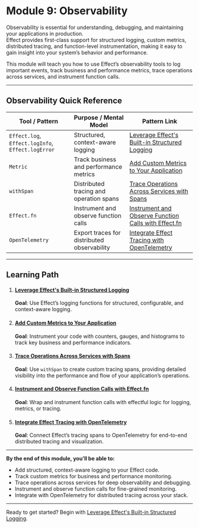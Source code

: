 # Module 9: Observability

Observability is essential for understanding, debugging, and maintaining your applications in production.  
Effect provides first-class support for structured logging, custom metrics, distributed tracing, and function-level instrumentation, making it easy to gain insight into your system’s behavior and performance.

This module will teach you how to use Effect’s observability tools to log important events, track business and performance metrics, trace operations across services, and instrument function calls.

---

## Observability Quick Reference

| Tool / Pattern         | Purpose / Mental Model                                 | Pattern Link                                 |
|------------------------|-------------------------------------------------------|----------------------------------------------|
| `Effect.log`, `Effect.logInfo`, `Effect.logError` | Structured, context-aware logging         | [Leverage Effect's Built-in Structured Logging](./patterns/observability-structured-logging) |
| `Metric`               | Track business and performance metrics                 | [Add Custom Metrics to Your Application](./patterns/observability-custom-metrics) |
| `withSpan`             | Distributed tracing and operation spans                | [Trace Operations Across Services with Spans](./patterns/observability-tracing-spans) |
| `Effect.fn`            | Instrument and observe function calls                  | [Instrument and Observe Function Calls with Effect.fn](./patterns/observability-effect-fn) |
| `OpenTelemetry`        | Export traces for distributed observability            | [Integrate Effect Tracing with OpenTelemetry](./patterns/observability-opentelemetry) |

---

## Learning Path

1.  #### [Leverage Effect's Built-in Structured Logging](./patterns/observability-structured-logging)
    **Goal**: Use Effect’s logging functions for structured, configurable, and context-aware logging.

2.  #### [Add Custom Metrics to Your Application](./patterns/observability-custom-metrics)
    **Goal**: Instrument your code with counters, gauges, and histograms to track key business and performance indicators.

3.  #### [Trace Operations Across Services with Spans](./patterns/observability-tracing-spans)
    **Goal**: Use `withSpan` to create custom tracing spans, providing detailed visibility into the performance and flow of your application’s operations.

4.  #### [Instrument and Observe Function Calls with Effect.fn](./patterns/observability-effect-fn)
    **Goal**: Wrap and instrument function calls with effectful logic for logging, metrics, or tracing.

5.  #### [Integrate Effect Tracing with OpenTelemetry](./patterns/observability-opentelemetry)
    **Goal**: Connect Effect’s tracing spans to OpenTelemetry for end-to-end distributed tracing and visualization.

---

**By the end of this module, you’ll be able to:**
- Add structured, context-aware logging to your Effect code.
- Track custom metrics for business and performance monitoring.
- Trace operations across services for deep observability and debugging.
- Instrument and observe function calls for fine-grained monitoring.
- Integrate with OpenTelemetry for distributed tracing across your stack.

---

Ready to get started? Begin with [Leverage Effect's Built-in Structured Logging](./patterns/observability-structured-logging).